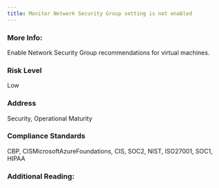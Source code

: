 ```yaml
---
title: Monitor Network Security Group setting is not enabled
---
```


### More Info:

Enable Network Security Group recommendations for virtual machines.

### Risk Level

Low

### Address

Security, Operational Maturity

### Compliance Standards

CBP, CISMicrosoftAzureFoundations, CIS, SOC2, NIST, ISO27001, SOC1, HIPAA

### Additional Reading:
